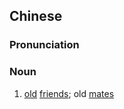 ==Chinese==
{{zh-forms|type=211}}

===Pronunciation===
{{zh-pron
|c=lou5 jau5 gwai2 gwai2
|cat=n
}}

===Noun===
{{zh-noun}}

# {{lb|zh|Cantonese}} [[old]] [[friend]]s; old [[mate]]s